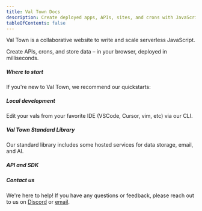 ```yaml
---
title: Val Town Docs
description: Create deployed apps, APIs, sites, and crons with JavaScript
tableOfContents: false
---
```



Val Town is a collaborative website to write and scale serverless JavaScript.

Create APIs, crons, and store data – in your browser, deployed in milliseconds.

<LinkCard
  title="What is a val?"
  description="A versioned folder of deployed code"
  href="/vals/"
/>

##### Where to start

If you're new to Val Town, we recommend our quickstarts:

<CardGrid>
  <LinkCard
    title="Your first HTTP endpoint"
    description="Create a link-in-bio website"
    href="/quickstarts/first-website"
  />
  <LinkCard
    title="Your first cron val"
    description="Send yourself a daily weather email"
    href="/quickstarts/first-cron"
  />
</CardGrid>

##### Local development

Edit your vals from your favorite IDE (VSCode, Cursor, vim, etc) via our CLI.

<CardGrid>
  <LinkCard
  title="Val Town CLI"
  description="Deploy vals from your terminal"
  href="https://github.com/val-town/vt"
/>

  <LinkCard
    title="LLM Prompting"
    description="Set up Cursor, Windsurf, etc to edit vals"
    href="/quickstarts/prompting"
  />
</CardGrid>

##### Val Town Standard Library

Our standard library includes some hosted services for data storage, email, and AI.

<CardGrid>
  <LinkCard
    title="SQLite"
    description="Store and retrieve structured data"
    href="/std/sqlite"
  />
  <LinkCard
    title="Blob Storage"
    description="Store and retrieve any data"
    href="/std/blob"
  />
  <LinkCard
    title="OpenAI"
    description="Use the OpenAI API"
    href="/std/openai"
  />
  <LinkCard title="Email" description="Send emails" href="/std/email" />
</CardGrid>

##### API and SDK

<CardGrid>
  <LinkCard
    title="REST API"
    description="Access Val Town programmatically"
    href="/api/"
  />
  <LinkCard
    title="JavaScript SDK"
    description="Interact with Val Town from JavaScript"
    href="https://sdk.val.town"
  />
</CardGrid>

##### Contact us

We're here to help! If you have any questions or feedback, please reach out to us on [Discord](https://discord.gg/dHv45uN5RY) or [email](mailto:docs-help@val.town).
